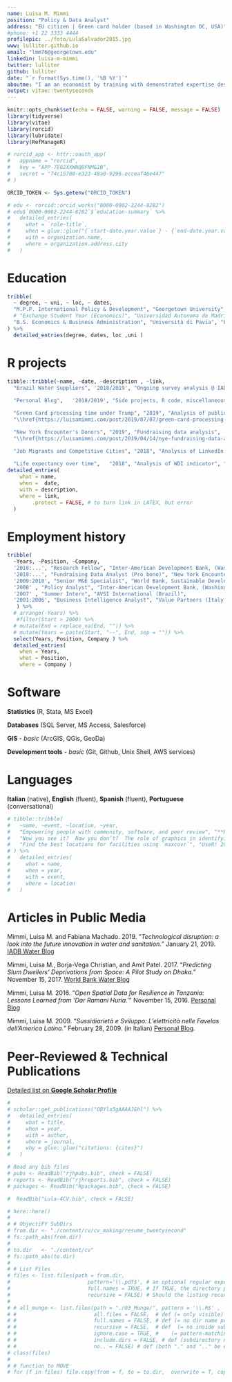 ```yaml
---
name: Luisa M. Mimmi
position: "Policy & Data Analyst"
address: "EU citizen | Green card holder (based in Washington DC, USA)"
#phone: +1 22 3333 4444
profilepic: ../foto/LulaSalvador2015.jpg
www: lulliter.github.io
email: "lmm76@georgetown.edu"
linkedin: luisa-m-mimmi
twitter: lulliter
github: lulliter
date: "`r format(Sys.time(), '%B %Y')`"
aboutme: "I am an economist by training with demonstrated expertise designing and implementing diagnostic tools, advanced analytics and data visualizations applied to economic development. Most of my research aims at improving universal access to basic services (housing, water and sanitation, energy, education and health).\nI would like to further explore integration of survey data with other sources –including social media, GIS and satellite imagery– to uncover various dimensions of poverty in vulnerable contexts."
output: vitae::twentyseconds
---
```


```r
knitr::opts_chunk$set(echo = FALSE, warning = FALSE, message = FALSE)
library(tidyverse)
library(vitae)
library(rorcid)
library(lubridate)
library(RefManageR)

# rorcid_app <- httr::oauth_app(
#   appname = "rorcid",
#   key = "APP-7E02XXWNQBFNMG1B",
#   secret = "74c15780-e323-48a0-9296-ecceaf46e447"
# )

ORCID_TOKEN <- Sys.getenv("ORCID_TOKEN") 
```


<!-- # Education -->
```r
# edu <- rorcid::orcid_works("0000-0002-2244-8282")
# edu$`0000-0002-2244-8282`$`education-summary` %>%
#   detailed_entries(
#     what = `role-title`,
#     when = glue::glue("{`start-date.year.value`} - {`end-date.year.value`}"),
#     with = organization.name,
#     where = organization.address.city
#   )
```

# Education
```r
tribble(
  ~ degree, ~ uni, ~ loc, ~ dates, 
  "M.P.P. International Policy & Development", "Georgetown University", "Washington, DC", "2008", 
  # "Exchange Student Year (Economics)", "Universidad Autonoma de Madrid", "Madrid, Spain", "1997/1998" ,
  "B.S. Economics & Business Administration", "Università di Pavia", "Pavia, Italy", "2001" 
) %>% 
  detailed_entries(degree, dates, loc ,uni )
```




# R projects
 
```r
tibble::tribble(~name, ~date, ~description , ~link,
  "Brazil Water Suppliers", '2018/2019', "Ongoing survey analysis @ IADB", "\\href{https://lulliter.github.io/BrazilWaterSurvey/}{https://lulliter.github.io/BrazilWaterSurvey/}" ,
  
  "Personal Blog",   '2018/2019', "Side projects, R code, miscellaneous thoughts...", "\\href{https://luisamimmi.com/}{https://luisamimmi.com/}" ,

  "Green Card processing time under Trump", "2019", "Analysis of public US data",
  "\\href{https://luisamimmi.com/post/2019/07/07/green-card-processing-time/}{https://luisamimmi.com/post/2019/07/07/green-card-processing-time/}" ,

  "New York Encounter's Donors", "2019", "Fundraising data analysis",
  "\\href{https://luisamimmi.com/post/2019/04/14/nye-fundraising-data-analysis/}{https://luisamimmi.com/post/2019/04/14/nye-fundraising-data-analysis/}" ,

  "Job Migrants and Competitive Cities", "2018", "Analysis of LinkedIn data", "\\href{https://lulliter.github.io/project/linkedinanalysis/}{https://lulliter.github.io/project/linkedinanalysis/}" ,
  
  "Life expectancy over time",   "2018", "Analysis of WDI indicator", "\\href{https://lulliter.github.io/project/wdianalysis/}{https://lulliter.github.io/project/wdianalysis/}") %>%
detailed_entries(
    what = name, 
    when =  date,
    with = description,
    where = link,
        .protect = FALSE, # to turn link in LATEX, but error
  )


```



# Employment history

```r
tribble(
  ~Years, ~Position, ~Company,
  '2018:...', "Research Fellow", "Inter-American Development Bank, (Washington DC)",
  '2018:...', "Fundraising Data Analyst (Pro bono)", "New York Encounter, (remote)",
  '2009:2018', "Senior M&E Specialist", "World Bank, Sustainable Development VP, (Washington DC)",
  '2008' , "Policy Analyst", "Inter-American Development Bank, (Washington DC)",
  '2007' , "Summer Intern", "AVSI International (Brazil)",
  '2001:2006', "Business Intelligence Analyst", "Value Partners (Italy)",
   ) %>%
  # arrange(-Years) %>%
   #filter(Start > 2000) %>%
  # mutate(End = replace_na(End, "")) %>%
  # mutate(Years = paste(Start, "--", End, sep = "")) %>%
  select(Years, Position, Company ) %>%
  detailed_entries(
    when = Years, 
    what = Position, 
    where = Company )


```





#  Software
**Statistics** (R, Stata, MS Excel) 

**Databases** (SQL Server, MS Access, Salesforce) 

**GIS** - _basic_ (ArcGIS, QGis, GeoDa)

**Development tools** - _basic_ (Git, Github, Unix Shell, AWS services)


#  Languages
**Italian** (native), **English** (fluent), **Spanish** (fluent), **Portuguese** (conversational)  

```r
# tibble::tribble(
#   ~name, ~event, ~location, ~year,
#   "Empowering people with community, software, and peer review", "**RUCK: R Users Conference Korea (Invited Keynote speaker)**", "Seoul, Korea", 2018,
#   "Now you see it?  Now you don’t?  The role of graphics in identifying MCMC convergence (Awarded Runner up Pitman Prize for Young Statistician)", "ISCB-ASC", "Melbourne, Australia", 2018,
#   "Find the best locations for facilities using `maxcovr`", "UseR! 2018", "Brisbane, Australia", 2018
# ) %>%
#   detailed_entries(
#     what = name,
#     when = year,
#     with = event,
#     where = location
#   )
```



# Articles in Public Media 

Mimmi, Luisa M. and Fabiana Machado. 2019. “*Technological disruption: a look into the future innovation in water and sanitation.*” January 21, 2019. [IADB Water Blog](https://blogs.iadb.org/agua/en/technological-disruption-a-look-into-the-future-innovation-in-water-and-sanitation/)

Mimmi, Luisa M., Borja-Vega Christian, and Amit Patel. 2017. “*Predicting Slum Dwellers’ Deprivations from Space: A Pilot Study on Dhaka.*” November 15, 2017. [World Bank Water Blog](https://blogs.worldbank.org/water/predicting-slum-dwellers-deprivations-space-pilot-study-dhaka)

Mimmi, Luisa M. 2016. “*Open Spatial Data for Resilience in Tanzania: Lessons Learned from ‘Dar Ramani Huria.’*" November 15, 2016. [Personal Blog](https://lulliter.github.io/post/2016-11-15_ramani-huria/) 

Mimmi, Luisa M. 2009. “*Sussidiarietà e Sviluppo: L’elettricità nelle _Favelas_ dell’America Latina.*” February 28, 2009. (in Italian) [Personal Blog](https://lulliter.github.io/post/sussidiariet%C3%A0-e-sviluppo/).

# Peer-Reviewed & Technical Publications

[Detailed list on **Google Scholar Profile**](https://scholar.google.com/citations?user=OBYla5gAAAAJ&hl=en&oi=ao)



\endfirstpage

 
```r
# 
# scholar::get_publications("OBYla5gAAAAJ&hl") %>%
#   detailed_entries(
#     what = title,
#     when = year,
#     with = author,
#     where = journal,
#     why = glue::glue("citations: {cites}")
#   )
```

```r
# Read any bib files
# pubs <- ReadBib("rjhpubs.bib", check = FALSE)
# reports <- ReadBib("rjhreports.bib", check = FALSE)
# packages <- ReadBib("Rpackages.bib", check = FALSE)

#  ReadBib("Lula-4CV.bib", check = FALSE)

```

```r
# here::here()
# 
# # ObjectiFY SubDirs	
# from.dir <- "./content/cv/cv_making/resume_twentysecond"
# fs::path_abs(from.dir)
# 
# to.dir   <- "./content/cv"
# fs::path_abs(to.dir)
# 
# # List Files 
# files <- list.files(path = from.dir, 
# 						  pattern='\\.pdf$', # an optional regular expression. (ends with
# 						  full.names = TRUE, # If TRUE, the directory path is prepended to the file names 
# 						  recursive = FALSE) # Should the listing recurse into directories?
# 	
# # all_munge <- list.files(path = "./03_Munge/", pattern = '\\.R$' , 
# #                         all.files = FALSE,  # def (= only visible)
# #                         full.names = FALSE, # def (= no dir name prepended)
# #                         recursive = FALSE,  # def  (= no inside sub-dir )
# #                         ignore.case = TRUE, #    (= pattern-matching be case-insensitive)
# #                         include.dirs = FALSE, # def (subdirectory names NOT be included in recursive listings)
# #                         no.. = FALSE) # def (both "." and ".." be excluded also from non-recursive listings)
# class(files) 
# 
# # function to MOVE
# for (f in files) file.copy(from = f, to = to.dir,	 overwrite = T, copy.date = T)

```
